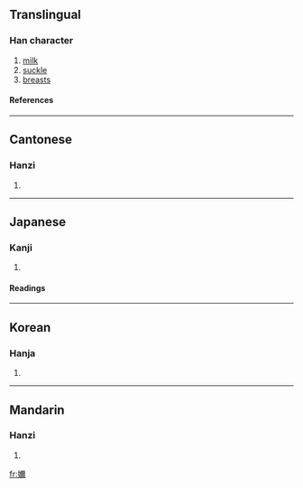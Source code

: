 ==Translingual==
===Han character===
{{Han char|rn=38|rad=女|as=14|sn=17|four=4142<sub>7</sub>|canj=女一火月 (VMFB)}}
# [[milk]]
# [[suckle]]
# [[breasts]]
====References====
{{Han ref|kx=0272.470|dkj=06824|dj=0541.060|hdz=21086.020|uh=5B2D|ud=23341|bh=ECCE|bd=60622}}
----
==Cantonese==
===Hanzi===
{{yue-hanzi|jyut=|y=naai5}}
# {{defn|Cantonese}}
----
==Japanese==
===Kanji===
{{ja-kanji|grade=|rs=女14}}
# {{defn|Japanese}} 
====Readings====
{{ja-readings|on=[[だい]] (dai), [[ね]] (ne), [[でい]] (dei), [[ない]] (nai), [[じ]] (ji), [[に]] (ni)|kun=[[はは]] (haha), [[はぐくむ]] (hagukumu), [[あね]] (ane)}}
----
==Korean==
===Hanja===
{{ko-hanja|hangeul=내|rv=nae|mr=nae}}
# {{defn|Korean}}
----
==Mandarin==
===Hanzi===
{{cmn-hanzi|pin=[[nǎi]] (nai3)|wg=nai<sup>3</sup>}}
# {{defn|Mandarin}}

[[fr:嬭]]